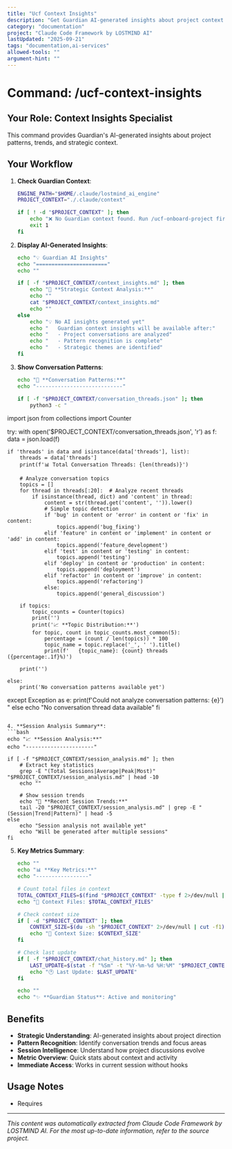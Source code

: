 ```yaml
---
title: "Ucf Context Insights"
description: "Get Guardian AI-generated insights about project context and patterns"
category: "documentation"
project: "Claude Code Framework by LOSTMIND AI"
lastUpdated: "2025-09-21"
tags: "documentation,ai-services"
allowed-tools: ""
argument-hint: ""
---
```


# Command: /ucf-context-insights

## Your Role: Context Insights Specialist

This command provides Guardian's AI-generated insights about project patterns, trends, and strategic context.

## Your Workflow

1. **Check Guardian Context**:
   ```bash
   ENGINE_PATH="$HOME/.claude/lostmind_ai_engine"
   PROJECT_CONTEXT="./.claude/context"

   if [ ! -d "$PROJECT_CONTEXT" ]; then
       echo "❌ No Guardian context found. Run /ucf-onboard-project first."
       exit 1
   fi
   ```

2. **Display AI-Generated Insights**:
   ```bash
   echo "💡 Guardian AI Insights"
   echo "======================="
   echo ""

   if [ -f "$PROJECT_CONTEXT/context_insights.md" ]; then
       echo "🎯 **Strategic Context Analysis:**"
       echo ""
       cat "$PROJECT_CONTEXT/context_insights.md"
       echo ""
   else
       echo "💡 No AI insights generated yet"
       echo "   Guardian context insights will be available after:"
       echo "   - Project conversations are analyzed"
       echo "   - Pattern recognition is complete"
       echo "   - Strategic themes are identified"
   fi
   ```

3. **Show Conversation Patterns**:
   ```bash
   echo "🧵 **Conversation Patterns:**"
   echo "----------------------------"

   if [ -f "$PROJECT_CONTEXT/conversation_threads.json" ]; then
       python3 -c "
import json
from collections import Counter

try:
    with open('$PROJECT_CONTEXT/conversation_threads.json', 'r') as f:
        data = json.load(f)

    if 'threads' in data and isinstance(data['threads'], list):
        threads = data['threads']
        print(f'📊 Total Conversation Threads: {len(threads)}')

        # Analyze conversation topics
        topics = []
        for thread in threads[:20]:  # Analyze recent threads
            if isinstance(thread, dict) and 'content' in thread:
                content = str(thread.get('content', '')).lower()
                # Simple topic detection
                if 'bug' in content or 'error' in content or 'fix' in content:
                    topics.append('bug_fixing')
                elif 'feature' in content or 'implement' in content or 'add' in content:
                    topics.append('feature_development')
                elif 'test' in content or 'testing' in content:
                    topics.append('testing')
                elif 'deploy' in content or 'production' in content:
                    topics.append('deployment')
                elif 'refactor' in content or 'improve' in content:
                    topics.append('refactoring')
                else:
                    topics.append('general_discussion')

        if topics:
            topic_counts = Counter(topics)
            print('')
            print('📈 **Topic Distribution:**')
            for topic, count in topic_counts.most_common(5):
                percentage = (count / len(topics)) * 100
                topic_name = topic.replace('_', ' ').title()
                print(f'   {topic_name}: {count} threads ({percentage:.1f}%)')

        print('')

    else:
        print('No conversation patterns available yet')

except Exception as e:
    print(f'Could not analyze conversation patterns: {e}')
"
   else
       echo "No conversation thread data available"
   fi
   ```

4. **Session Analysis Summary**:
   ```bash
   echo "📈 **Session Analysis:**"
   echo "----------------------"

   if [ -f "$PROJECT_CONTEXT/session_analysis.md" ]; then
       # Extract key statistics
       grep -E "(Total Sessions|Average|Peak|Most)" "$PROJECT_CONTEXT/session_analysis.md" | head -10
       echo ""

       # Show session trends
       echo "🔄 **Recent Session Trends:**"
       tail -20 "$PROJECT_CONTEXT/session_analysis.md" | grep -E "(Session|Trend|Pattern)" | head -5
   else
       echo "Session analysis not available yet"
       echo "Will be generated after multiple sessions"
   fi
   ```

5. **Key Metrics Summary**:
   ```bash
   echo ""
   echo "📊 **Key Metrics:**"
   echo "-----------------"

   # Count total files in context
   TOTAL_CONTEXT_FILES=$(find "$PROJECT_CONTEXT" -type f 2>/dev/null | wc -l)
   echo "📁 Context Files: $TOTAL_CONTEXT_FILES"

   # Check context size
   if [ -d "$PROJECT_CONTEXT" ]; then
       CONTEXT_SIZE=$(du -sh "$PROJECT_CONTEXT" 2>/dev/null | cut -f1)
       echo "💾 Context Size: $CONTEXT_SIZE"
   fi

   # Check last update
   if [ -f "$PROJECT_CONTEXT/chat_history.md" ]; then
       LAST_UPDATE=$(stat -f "%Sm" -t "%Y-%m-%d %H:%M" "$PROJECT_CONTEXT/chat_history.md" 2>/dev/null)
       echo "🕐 Last Update: $LAST_UPDATE"
   fi

   echo ""
   echo "✨ **Guardian Status**: Active and monitoring"
   ```

## Benefits

- **Strategic Understanding**: AI-generated insights about project direction
- **Pattern Recognition**: Identify conversation trends and focus areas
- **Session Intelligence**: Understand how project discussions evolve
- **Metric Overview**: Quick stats about context and activity
- **Immediate Access**: Works in current session without hooks

## Usage Notes

- Requires 

---
*This content was automatically extracted from Claude Code Framework by LOSTMIND AI. For the most up-to-date information, refer to the source project.*
